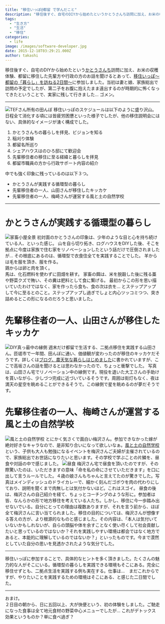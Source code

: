 ```yaml
---
title: "移住いっぽ@都留 で学んだこと"
description: "移住後すぐ、自宅のDIYから始めたというかとうさんち訪問に加え、お米の収穫体験、都留に移住した先輩方や行政の方のお話を聞けるとあって、移住いっぽ〜都留の「暮らし..."
tags:
  - "生き方"
  - "生活"
  - "移住"
categories:
  - life
image: /images/software-developer.jpg
date: 2015-12-18T03:29:21.000Z
author: takashi
---
```



移住後すぐ、自宅のDIYから始めたという<a href="http://www.earth-c.info/">かとうさんち</a>訪問に加え、お米の収穫体験、都留に移住した先輩方や行政の方のお話を聞けるとあって、<a href="http://kokucheese.com/event/index/320277/">移住いっぽ〜都留の「暮らし」を訪ねる2日間〜</a>に参加しました。当初は妻と娘、家族総出で訪問の予定でしたが、第二子をお腹に抱えたまま遠出するのが時期的に怖くなってきたということで、実家に残して行きました… ゴメン。
<hr />
<img src="https://farm6.staticflickr.com/5660/21579155498_c6f54ed6ca_z_d.jpg" alt="TEFさん所有の田んぼ" />
移住いっぽのスケジュールは以下のように盛り沢山。日程全て消化する頃には皆疲労困憊といった様子でしたが、他の移住説明会にはない、具体的なイメージが湧く構成でした。
<ol>
<li>かとうさんちの暮らしを拝見、ビジョンを知る</li>
<li>稲刈り体験</li>
<li>都留名所巡り</li>
<li>シェアハウスはのひろ邸にて歓迎会</li>
<li>先輩移住者の移住に至る経緯と暮らしを拝見</li>
<li>都留市職員の方から行政サポート内容の紹介</li>
</ol>
中でも強く印象に残っているのは以下３つ。
<ul>
<li>かとうさんが実践する循環型の暮らし</li>
<li>先輩移住者の一人、山田さんが移住したキッカケ</li>
<li>先輩移住者の一人、梅崎さんが運営する風と土の自然学校</li>
</ul>
<hr />
<h1>かとうさんが実践する循環型の暮らし</h1>
<img src="https://farm1.staticflickr.com/671/21578193968_405eb27670_z_d.jpg" alt="家畜小屋全景" />
初対面のかとうさんの印象は、少年のような目と心を持ち続けている人、といった感じ。
山を自ら切り拓き、ログハウスをDIYした後、そこを拠点に今度は家族で住む家をリノベーションしたという話だけで圧倒されましたが… その根底にあるのは、循環型で衣食住全てを実践することでした。
羊からは毛を服を頂き、服を作る。<br />
鶏からは卵と肉を頂く。<br />
馬は、化石燃料を使わずに田畑を耕す。
家畜の餌は、米を脱穀した後に残る藁や野菜クズで賄い、その糞は肥料として食に繋げる。
最初からこの形を思い描いていたわけではなく、家を作ったら食も、食の次は衣を… とステップアップして今に至るとのこと。ステップアップし過ぎでしょと内心ツッコミつつ、突き詰めるとこの形になるのだろうと思いました。
<h1>先輩移住者の一人、山田さんが移住したキッカケ</h1>
<img src="https://farm1.staticflickr.com/653/21579167748_35b7e04192_z_d.jpg" alt="DIY真っ最中の縁側" />
週末だけ都留で生活する、二拠点移住を実践する山田さん。匝瑳市で一年間、田んぼに通い、価値観が変わったのが移住のキッカケだそうです。詳しくは<a href="http://noutenkinakurashi.blog.fc2.com/blog-entry-1.html">ブログ、農天気な暮らしはじめました</a>に書かれていますが、ここで高坂さんの話を聞けるとは思わなかったので、ちょっと衝撃でした。
写真は、山田さん宅でリノベーション中の縁側です。現役を退いた大工さんの手助けを貰いながら、少しづつ完成に近づいているそうです。周囲は街灯もなく、夜は満天の星空を眺めることができるそうで。この縁側で星を眺めるのが夢だそうです。
<h1>先輩移住者の一人、梅崎さんが運営する風と土の自然学校</h1>
<img src="https://farm1.staticflickr.com/732/21579013890_344700b815_z_d.jpg" alt="風と土の自然学校" />
とにかく気さくで面白い梅沢さん。参加できなかった嫁が絶対好きなキャラなので、是非知り合いになって欲しいなぁ。<a href="http://ameblo.jp/noteki-kurashi/">風と土の自然学校</a>という、子供も大人も勉強になるイベントを梅沢さんご夫婦が主催されているので、家族総出でお世話になりたいと思います。その学校で学ぶことの片鱗を、昼食や対話の中で感じました。
<img src="https://farm1.staticflickr.com/713/21579012380_ca61f62287_z_d.jpg" alt="昼食" />
梅沢さん宅で昼食を頂いたのですが、その際驚いたのは、いただきますの意味「命を私の命にさせていただきます」を口に出して言うルールでした。４歳の娘さんもちゃんと言えてたのが驚きでした。写真はメインディッシュのドライカレーで、細かく刻んだゴボウを肉の代わりにしており、説明を聞くまで肉無しとは気付かないほど。これはスゴイ。
昼食の後は、梅沢さんの自己紹介を経て、ちょっとコーチングのような形に。参加者は皆、なんらかの形で地方移住を考えている人たち。しかし、移住に今一歩踏み出せないでいる。自分にとっての理由は複数ありますが、それを言う前から、ほぼ全て梅沢さんに言い当てられました。移住の目的については、梅沢さんが想像する答えの方が、より根源的なものと感じました。その内容は、「本人は気付いていないかもしれないが、自らの頭脳や体を余すことなく使い尽くして社会貢献したいと思っているのではないか？それを実践しやすい環境は都会ではなく地方であると、本能的に理解しているのではないか？」といったものです。今まで漠然としていた自分の思いを見透かされたような気分でした。
<hr />
移住いっぽに参加することで、具体的なヒントを多く頂きました。たくさんの魅力的な人がそこにいる。循環型の暮らしを実践できる環境もそこにある。完全に移住せずとも、二拠点生活を実践する例も実在する。仕事は…　まだこれからですが、やりたいことを実践するための環境はそこにある、と感じた二日間でした。
<hr />
おまけ。<br />
２日目の朝から、日に五回以上、大が快便という、初の体験をしました。ご馳走になった食事は全て地元食材の野菜中心メニューでしたが… これがデトックス効果というものか？単に食べ過ぎ？